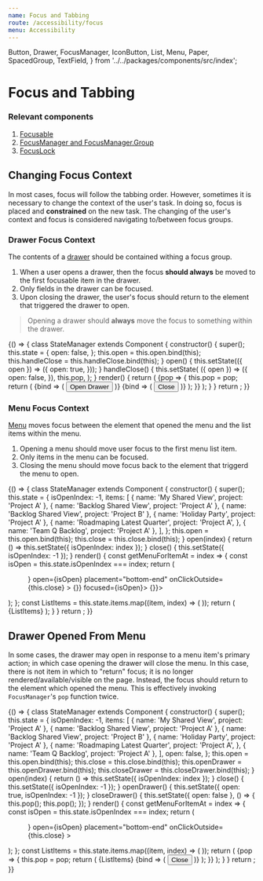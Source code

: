 ```yaml
---
name: Focus and Tabbing
route: /accessibility/focus
menu: Accessibility
---
```


  Button,
  Drawer,
  FocusManager,
  IconButton,
  List,
  Menu,
  Paper,
  SpacedGroup,
  TextField,
} from '../../packages/components/src/index';

# Focus and Tabbing

### Relevant components

1. [Focusable](/components/Focusable)
2. [FocusManager and FocusManager.Group](/components/FocusManager)
3. [FocusLock](/components/FocusLock)

## Changing Focus Context

In most cases, focus will follow the tabbing order. However, sometimes it is necessary to change the context of the user's task. In doing so, focus is placed and **constrained** on the new task. The changing of the user's context and focus is considered navigating to/between focus groups.

### Drawer Focus Context

The contents of a [drawer](/components/Drawer) should be contained withing a focus group.

1. When a user opens a drawer, then the focus **should always** be moved to the first focusable item in the drawer.
2. Only fields in the drawer can be focused.
3. Upon closing the drawer, the user's focus should return to the element that triggered the drawer to open.

> Opening a drawer should **always** move the focus to something within the drawer.

<Playground>
  {() => {
    class StateManager extends Component {
      constructor() {
        super();
        this.state = {
          open: false,
        };
        this.open = this.open.bind(this);
        this.handleClose = this.handleClose.bind(this);
      }
      open() {
        this.setState(({ open }) => ({
          open: true,
        }));
      }
      handleClose() {
        this.setState(
          ({ open }) => ({
            open: false,
          }),
          this.pop,
        );
      }
      render() {
        return (
          <FocusManager>
            {pop => {
              this.pop = pop;
              return (
                <Fragment>
                  <FocusManager.Group disableLock={true}>
                    {bind => (
                      <Button {...bind} onClick={this.open}>
                        Open Drawer
                      </Button>
                    )}
                  </FocusManager.Group>
                  <Drawer
                    {...this.state}
                    handleClickOutside={this.handleClose}
                    placement="right"
                  >
                    <FocusManager.Group>
                      {bind => (
                        <SpacedGroup direction="vertical">
                          <TextField {...bind} focused={this.state.open} />
                          <TextField {...bind} />
                          <TextField {...bind} />
                          <TextField {...bind} />
                          <Button {...bind} onClick={this.handleClose}>
                            Close
                          </Button>
                        </SpacedGroup>
                      )}
                    </FocusManager.Group>
                  </Drawer>
                </Fragment>
              );
            }}
          </FocusManager>
        );
      }
    }
    return <StateManager />;
  }}
</Playground>

### Menu Focus Context

[Menu](/components/Menu) moves focus between the element that opened the menu and the list items within the menu.

1. Opening a menu should move user focus to the first menu list item.
2. Only items in the menu can be focused.
3. Closing the menu should move focus back to the element that triggerd the menu to open.

<Playground>
  {() => {
    class StateManager extends Component {
      constructor() {
        super();
        this.state = {
          isOpenIndex: -1,
          items: [
            { name: 'My Shared View', project: 'Project A' },
            { name: 'Backlog Shared View', project: 'Project A' },
            { name: 'Backlog Shared View', project: 'Project B' },
            { name: 'Holiday Party', project: 'Project A' },
            {
              name: 'Roadmaping Latest Quarter',
              project: 'Project A',
            },
            { name: 'Team Q Backlog', project: 'Project A' },
          ],
        };
        this.open = this.open.bind(this);
        this.close = this.close.bind(this);
      }
      open(index) {
        return () => this.setState({ isOpenIndex: index });
      }
      close() {
        this.setState({ isOpenIndex: -1 });
      }
      render() {
        const getMenuForItemAt = index => {
          const isOpen = this.state.isOpenIndex === index;
          return (
            <Menu
              anchor={
                <IconButton
                  title="more-actions"
                  icon={AlertIcon}
                  onClick={this.open(index)}
                />
              }
              open={isOpen}
              placement="bottom-end"
              onClickOutside={this.close}
            >
              <List bordered>
                <List.Item onClick={() => {}} focused={isOpen}>
                  <List.ItemText primary="Action 1" />
                </List.Item>
                <List.Item onClick={() => {}}>
                  <List.ItemText primary="Action 2" />
                </List.Item>
              </List>
            </Menu>
          );
        };
        const ListItems = this.state.items.map((item, index) => (
          <List.Item key={index} secondaryAction={getMenuForItemAt(index)}>
            <List.ItemText primary={item.name} secondary={item.project} />
          </List.Item>
        ));
        return (
          <SpacedGroup xs={24}>
            <Paper>
              <List bordered>{ListItems}</List>
            </Paper>
          </SpacedGroup>
        );
      }
    }
    return <StateManager />;
  }}
</Playground>

## Drawer Opened From Menu

In some cases, the drawer may open in response to a menu item's primary action; in which case opening the drawer will close the menu. In this case, there is not item in which to "return" focus; it is no longer rendered/available/visible on the page. Instead, the focus should return to the element which opened the menu. This is effectively invoking `FocusManager`'s `pop` function twice.

<Playground>
  {() => {
    class StateManager extends Component {
      constructor() {
        super();
        this.state = {
          isOpenIndex: -1,
          items: [
            { name: 'My Shared View', project: 'Project A' },
            { name: 'Backlog Shared View', project: 'Project A' },
            { name: 'Backlog Shared View', project: 'Project B' },
            { name: 'Holiday Party', project: 'Project A' },
            {
              name: 'Roadmaping Latest Quarter',
              project: 'Project A',
            },
            { name: 'Team Q Backlog', project: 'Project A' },
          ],
          open: false,
        };
        this.open = this.open.bind(this);
        this.close = this.close.bind(this);
        this.openDrawer = this.openDrawer.bind(this);
        this.closeDrawer = this.closeDrawer.bind(this);
      }
      open(index) {
        return () => this.setState({ isOpenIndex: index });
      }
      close() {
        this.setState({ isOpenIndex: -1 });
      }
      openDrawer() {
        this.setState({ open: true, isOpenIndex: -1 });
      }
      closeDrawer() {
        this.setState({ open: false }, () => {
          this.pop();
          this.pop();
        });
      }
      render() {
        const getMenuForItemAt = index => {
          const isOpen = this.state.isOpenIndex === index;
          return (
            <Menu
              anchor={
                <IconButton
                  title="more-actions"
                  icon={AlertIcon}
                  onClick={this.open(index)}
                />
              }
              open={isOpen}
              placement="bottom-end"
              onClickOutside={this.close}
            >
              <List bordered>
                <List.Item onClick={this.openDrawer} focused={isOpen}>
                  <List.ItemText primary="Action 1" />
                </List.Item>
                <List.Item onClick={this.openDrawer}>
                  <List.ItemText primary="Action 2" />
                </List.Item>
              </List>
            </Menu>
          );
        };
        const ListItems = this.state.items.map((item, index) => (
          <List.Item key={index} secondaryAction={getMenuForItemAt(index)}>
            <List.ItemText primary={item.name} secondary={item.project} />
          </List.Item>
        ));
        return (
          <SpacedGroup xs={24}>
            <Paper>
              <FocusManager>
                {pop => {
                  this.pop = pop;
                  return (
                    <Fragment>
                      <List bordered>{ListItems}</List>
                      <Drawer
                        open={this.state.open}
                        handleClickOutside={this.closeDrawer}
                        placement="right"
                      >
                        <FocusManager.Group>
                          {bind => (
                            <SpacedGroup direction="vertical">
                              <TextField {...bind} focused={this.state.open} />
                              <TextField {...bind} />
                              <TextField {...bind} />
                              <TextField {...bind} />
                              <Button {...bind} onClick={this.closeDrawer}>
                                Close
                              </Button>
                            </SpacedGroup>
                          )}
                        </FocusManager.Group>
                      </Drawer>
                    </Fragment>
                  );
                }}
              </FocusManager>
            </Paper>
          </SpacedGroup>
        );
      }
    }
    return <StateManager />;
  }}
</Playground>
